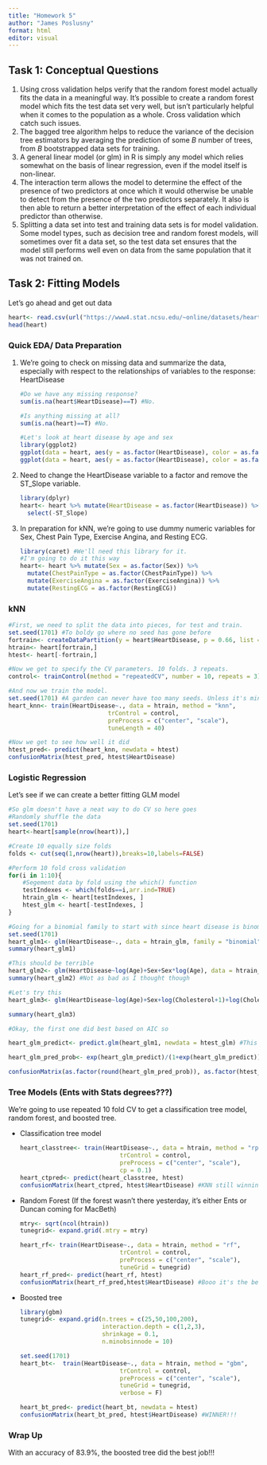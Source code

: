 ```yaml
---
title: "Homework 5"
author: "James Poslusny"
format: html
editor: visual
---
```


## Task 1: Conceptual Questions

1.  Using cross validation helps verify that the random forest model actually fits the data in a meaningful way. It's possible to create a random forest model which fits the test data set very well, but isn't particularly helpful when it comes to the population as a whole. Cross validation which catch such issues.
2.  The bagged tree algorithm helps to reduce the variance of the decision tree estimators by averaging the prediction of some *B* number of trees, from *B* bootstrapped data sets for training.
3.  A general linear model (or glm) in R is simply any model which relies somewhat on the basis of linear regression, even if the model itself is non-linear.
4.  The interaction term allows the model to determine the effect of the presence of two predictors at once which it would otherwise be unable to detect from the presence of the two predictors separately. It also is then able to return a better interpretation of the effect of each individual predictor than otherwise.
5.  Splitting a data set into test and training data sets is for model validation. Some model types, such as decision tree and random forest models, will sometimes over fit a data set, so the test data set ensures that the model still performs well even on data from the same population that it was not trained on.

## Task 2: Fitting Models

Let's go ahead and get out data

```r
heart<- read.csv(url("https://www4.stat.ncsu.edu/~online/datasets/heart.csv"))
head(heart)
```

### Quick EDA/ Data Preparation

1.  We're going to check on missing data and summarize the data, especially with respect to the relationships of variables to the response: HeartDisease

    ```r
    #Do we have any missing response? 
    sum(is.na(heart$HeartDisease)==T) #No. 

    #Is anything missing at all? 
    sum(is.na(heart)==T) #No. 

    #Let's look at heart disease by age and sex
    library(ggplot2)
    ggplot(data = heart, aes(y = as.factor(HeartDisease), color = as.factor(Age))) +geom_bar()
    ggplot(data = heart, aes(y = as.factor(HeartDisease), color = as.factor(Sex))) +geom_bar()
    ```

2.  Need to change the HeartDisease variable to a factor and remove the ST_Slope variable.

    ```r
    library(dplyr)
    heart<- heart %>% mutate(HeartDisease = as.factor(HeartDisease)) %>% 
      select(-ST_Slope)
    ```

3.  In preparation for kNN, we're going to use dummy numeric variables for Sex, Chest Pain Type, Exercise Angina, and Resting ECG.

    ```r
    library(caret) #We'll need this library for it.
    #I'm going to do it this way
    heart<- heart %>% mutate(Sex = as.factor(Sex)) %>%
      mutate(ChestPainType = as.factor(ChestPainType)) %>%
      mutate(ExerciseAngina = as.factor(ExerciseAngina)) %>%
      mutate(RestingECG = as.factor(RestingECG))
    ```

### kNN

```r
#First, we need to split the data into pieces, for test and train. 
set.seed(1701) #To boldy go where no seed has gone before
fortrain<- createDataPartition(y = heart$HeartDisease, p = 0.66, list = F)
htrain<- heart[fortrain,]
htest<- heart[-fortrain,]

#Now we get to specify the CV parameters. 10 folds. 3 repeats. 
control<- trainControl(method = "repeatedCV", number = 10, repeats = 3)

#And now we train the model. 
set.seed(1701) #A garden can never have too many seeds. Unless it's mint. 
heart_knn<- train(HeartDisease~., data = htrain, method = "knn",
                            trControl = control,
                            preProcess = c("center", "scale"),
                            tuneLength = 40)

#Now we get to see how well it did
htest_pred<- predict(heart_knn, newdata = htest)
confusionMatrix(htest_pred, htest$HeartDisease)
```

### Logistic Regression

Let's see if we can create a better fitting GLM model

```r

#So glm doesn't have a neat way to do CV so here goes
#Randomly shuffle the data
set.seed(1701)
heart<-heart[sample(nrow(heart)),]

#Create 10 equally size folds
folds <- cut(seq(1,nrow(heart)),breaks=10,labels=FALSE)

#Perform 10 fold cross validation
for(i in 1:10){
    #Segement data by fold using the which() function 
    testIndexes <- which(folds==i,arr.ind=TRUE)
    htrain_glm <- heart[testIndexes, ]
    htest_glm <- heart[-testIndexes, ]
}

#Going for a binomial family to start with since heart disease is binomial
set.seed(1701)
heart_glm1<- glm(HeartDisease~., data = htrain_glm, family = "binomial")
summary(heart_glm1)

#This should be terrible
heart_glm2<- glm(HeartDisease~log(Age)+Sex+Sex*log(Age), data = htrain_glm, family = "binomial")
summary(heart_glm2) #Not as bad as I thought though

#Let's try this
heart_glm3<- glm(HeartDisease~log(Age)+Sex+log(Cholesterol+1)+log(Cholesterol+1)*log(Age), data = htrain_glm, family = "binomial")

summary(heart_glm3)

#Okay, the first one did best based on AIC so

heart_glm_predict<- predict.glm(heart_glm1, newdata = htest_glm) #This gives log odds and I need 0s and 1

heart_glm_pred_prob<- exp(heart_glm_predict)/(1+exp(heart_glm_predict))

confusionMatrix(as.factor(round(heart_glm_pred_prob)), as.factor(htest_glm$HeartDisease)) #Close but not the winner
```

### Tree Models (Ents with Stats degrees???) 

We're going to use repeated 10 fold CV to get a classification tree model, random forest, and boosted tree.

-   Classification tree model

    ```r
    heart_classtree<- train(HeartDisease~., data = htrain, method = "rpart",
                                trControl = control,
                                preProcess = c("center", "scale"),
                                cp = 0.1)
    heart_ctpred<- predict(heart_classtree, htest)
    confusionMatrix(heart_ctpred, htest$HeartDisease) #KNN still winning so far
    ```

-   Random Forest (If the forest wasn't there yesterday, it's either Ents or Duncan coming for MacBeth)

    ```r
    mtry<- sqrt(ncol(htrain))
    tunegrid<- expand.grid(.mtry = mtry)

    heart_rf<- train(HeartDisease~., data = htrain, method = "rf",
                                trControl = control,
                                preProcess = c("center", "scale"),
                                tuneGrid = tunegrid)
    heart_rf_pred<- predict(heart_rf, htest)
    confusionMatrix(heart_rf_pred,htest$HeartDisease) #Booo it's the best so far
    ```

-   Boosted tree

    ```r
    library(gbm)
    tunegrid<- expand.grid(n.trees = c(25,50,100,200),
                           interaction.depth = c(1,2,3),
                           shrinkage = 0.1,
                           n.minobsinnode = 10)

    set.seed(1701)
    heart_bt<-  train(HeartDisease~., data = htrain, method = "gbm",
                                trControl = control,
                                preProcess = c("center", "scale"),
                                tuneGrid = tunegrid, 
                                verbose = F)

    heart_bt_pred<- predict(heart_bt, newdata = htest)
    confusionMatrix(heart_bt_pred, htest$HeartDisease) #WINNER!!!
    ```

### Wrap Up

With an accuracy of 83.9%, the boosted tree did the best job!!!
